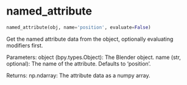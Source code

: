 # named_attribute { #databpy.named_attribute }

```python
named_attribute(obj, name='position', evaluate=False)
```

Get the named attribute data from the object, optionally evaluating modifiers first.

Parameters:
    object (bpy.types.Object): The Blender object.
    name (str, optional): The name of the attribute. Defaults to 'position'.

Returns:
    np.ndarray: The attribute data as a numpy array.